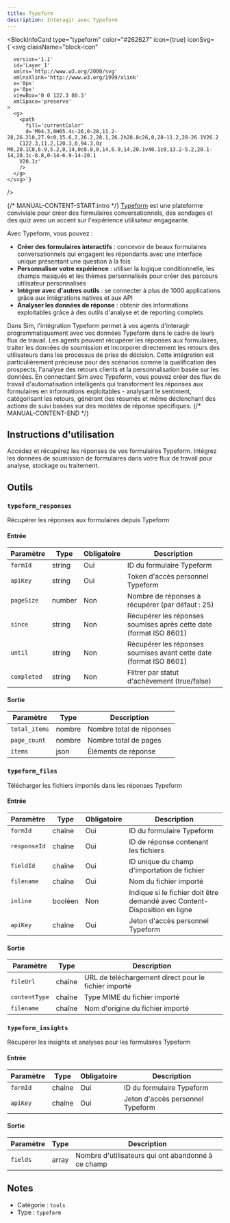 ```yaml
---
title: Typeform
description: Interagir avec Typeform
---
```



<BlockInfoCard 
  type="typeform"
  color="#262627"
  icon={true}
  iconSvg={`<svg className="block-icon"
      
      version='1.1'
      id='Layer_1'
      xmlns='http://www.w3.org/2000/svg'
      xmlnsXlink='http://www.w3.org/1999/xlink'
      x='0px'
      y='0px'
      viewBox='0 0 122.3 80.3'
      xmlSpace='preserve'
    >
      <g>
        <path
          fill='currentColor'
          d='M94.3,0H65.4c-26,0-28,11.2-28,26.2l0,27.9c0,15.6,2,26.2,28.1,26.2h28.8c26,0,28-11.2,28-26.1V26.2
		C122.3,11.2,120.3,0,94.3,0z M0,20.1C0,6.9,5.2,0,14,0c8.8,0,14,6.9,14,20.1v40.1c0,13.2-5.2,20.1-14,20.1c-8.8,0-14-6.9-14-20.1
		V20.1z'
        />
      </g>
    </svg>`}
/>

{/* MANUAL-CONTENT-START:intro */}
[Typeform](https://www.typeform.com/) est une plateforme conviviale pour créer des formulaires conversationnels, des sondages et des quiz avec un accent sur l'expérience utilisateur engageante.

Avec Typeform, vous pouvez :

- **Créer des formulaires interactifs** : concevoir de beaux formulaires conversationnels qui engagent les répondants avec une interface unique présentant une question à la fois
- **Personnaliser votre expérience** : utiliser la logique conditionnelle, les champs masqués et les thèmes personnalisés pour créer des parcours utilisateur personnalisés
- **Intégrer avec d'autres outils** : se connecter à plus de 1000 applications grâce aux intégrations natives et aux API
- **Analyser les données de réponse** : obtenir des informations exploitables grâce à des outils d'analyse et de reporting complets

Dans Sim, l'intégration Typeform permet à vos agents d'interagir programmatiquement avec vos données Typeform dans le cadre de leurs flux de travail. Les agents peuvent récupérer les réponses aux formulaires, traiter les données de soumission et incorporer directement les retours des utilisateurs dans les processus de prise de décision. Cette intégration est particulièrement précieuse pour des scénarios comme la qualification des prospects, l'analyse des retours clients et la personnalisation basée sur les données. En connectant Sim avec Typeform, vous pouvez créer des flux de travail d'automatisation intelligents qui transforment les réponses aux formulaires en informations exploitables - analysant le sentiment, catégorisant les retours, générant des résumés et même déclenchant des actions de suivi basées sur des modèles de réponse spécifiques.
{/* MANUAL-CONTENT-END */}

## Instructions d'utilisation

Accédez et récupérez les réponses de vos formulaires Typeform. Intégrez les données de soumission de formulaires dans votre flux de travail pour analyse, stockage ou traitement.

## Outils

### `typeform_responses`

Récupérer les réponses aux formulaires depuis Typeform

#### Entrée

| Paramètre | Type | Obligatoire | Description |
| --------- | ---- | ----------- | ----------- |
| `formId` | string | Oui | ID du formulaire Typeform |
| `apiKey` | string | Oui | Token d'accès personnel Typeform |
| `pageSize` | number | Non | Nombre de réponses à récupérer \(par défaut : 25\) |
| `since` | string | Non | Récupérer les réponses soumises après cette date \(format ISO 8601\) |
| `until` | string | Non | Récupérer les réponses soumises avant cette date \(format ISO 8601\) |
| `completed` | string | Non | Filtrer par statut d'achèvement \(true/false\) |

#### Sortie

| Paramètre | Type | Description |
| --------- | ---- | ----------- |
| `total_items` | nombre | Nombre total de réponses |
| `page_count` | nombre | Nombre total de pages |
| `items` | json | Éléments de réponse |

### `typeform_files`

Télécharger les fichiers importés dans les réponses Typeform

#### Entrée

| Paramètre | Type | Obligatoire | Description |
| --------- | ---- | -------- | ----------- |
| `formId` | chaîne | Oui | ID du formulaire Typeform |
| `responseId` | chaîne | Oui | ID de réponse contenant les fichiers |
| `fieldId` | chaîne | Oui | ID unique du champ d'importation de fichier |
| `filename` | chaîne | Oui | Nom du fichier importé |
| `inline` | booléen | Non | Indique si le fichier doit être demandé avec Content-Disposition en ligne |
| `apiKey` | chaîne | Oui | Jeton d'accès personnel Typeform |

#### Sortie

| Paramètre | Type | Description |
| --------- | ---- | ----------- |
| `fileUrl` | chaîne | URL de téléchargement direct pour le fichier importé |
| `contentType` | chaîne | Type MIME du fichier importé |
| `filename` | chaîne | Nom d'origine du fichier importé |

### `typeform_insights`

Récupérer les insights et analyses pour les formulaires Typeform

#### Entrée

| Paramètre | Type | Obligatoire | Description |
| --------- | ---- | -------- | ----------- |
| `formId` | chaîne | Oui | ID du formulaire Typeform |
| `apiKey` | chaîne | Oui | Jeton d'accès personnel Typeform |

#### Sortie

| Paramètre | Type | Description |
| --------- | ---- | ----------- |
| `fields` | array | Nombre d'utilisateurs qui ont abandonné à ce champ |

## Notes

- Catégorie : `tools`
- Type : `typeform`
